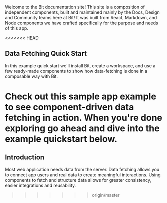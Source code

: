 Welcome to the Bit documentation site! This site is a composition of independent components, built and maintained mainly by the Docs, Design and Community teams here at Bit! It was built from React, Markdown, and Node components we have crafted specifically for the purpose and needs of this app.

<<<<<<< HEAD
## Data Fetching Quick Start

In this example quick start we'll install Bit, create a workspace, and use a few ready-made components to show how data-fetching is done in a composable way with Bit.

Check out this sample app example to see component-driven data fetching in action. When you're done exploring go ahead and dive into the example quickstart below.
=======
## Introduction
Most web application needs data from the server. Data fetching allows you to connect app users and real data to create meaningful interactions. Using components
to fetch and structure data allows for greater consistency, easier integrations and reusability.

<!-- 
In this example quick start we'll install Bit, create a workspace, and use a few ready-made components to show how data-fetching is done in a composable way with Bit.

Check out this sample app example to see component-driven data fetching in action. When you're done exploring go ahead and dive into the example quickstart below. -->
>>>>>>> origin/master
